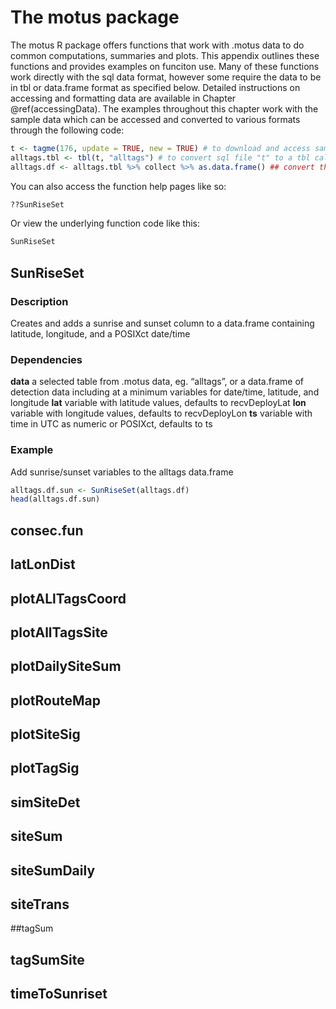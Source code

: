 # The motus package {#appendixB}
The motus R package offers functions that work with .motus data to do common computations, summaries and plots.  This appendix outlines these functions and provides examples on funciton use.  Many of these functions work directly with the sql data format, however some require the data to be in tbl or data.frame format as specified below.  Detailed instructions on accessing and formatting data are available in Chapter \@ref(accessingData). The examples throughout this chapter work with the sample data which can be accessed and converted to various formats through the following code:

```r

t <- tagme(176, update = TRUE, new = TRUE) # to download and access sample data in sql format
alltags.tbl <- tbl(t, "alltags") # to convert sql file "t" to a tbl called "alltags.tbl"
alltags.df <- alltags.tbl %>% collect %>% as.data.frame() ## convert the tbl "alltags.tbl" to a data.frame called "alltags.df"

```

You can also access the function help pages like so:

```r
??SunRiseSet
```

Or view the underlying function code like this:
```r
SunRiseSet
```

## SunRiseSet {#sunRiseSet}

### Description 
Creates and adds a sunrise and sunset column to a data.frame containing latitude, longitude, and a POSIXct date/time

### Dependencies
**data** a selected table from .motus data, eg. "alltags", or a data.frame of detection data including at a minimum variables for date/time, latitude, and longitude
**lat** variable with latitude values, defaults to recvDeployLat
**lon** variable with longitude values, defaults to recvDeployLon
**ts** variable with time in UTC as numeric or POSIXct, defaults to ts

### Example
Add sunrise/sunset variables to the alltags data.frame
```r

alltags.df.sun <- SunRiseSet(alltags.df)
head(alltags.df.sun)

```
## consec.fun

## latLonDist

## plotALlTagsCoord

## plotAllTagsSite

## plotDailySiteSum

## plotRouteMap

## plotSiteSig

## plotTagSig

## simSiteDet

## siteSum

## siteSumDaily

## siteTrans

##tagSum

## tagSumSite

## timeToSunriset

